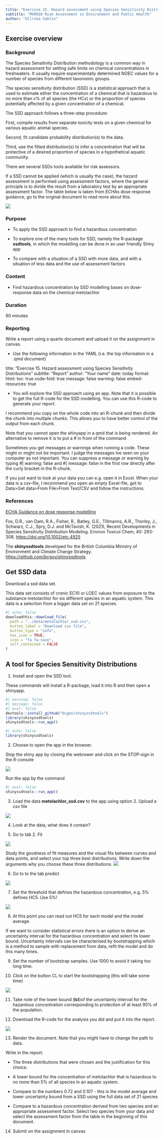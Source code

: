 ```yaml
---
title: "Exercise 15. Hazard assessment using Species Sensitivity Distributions"
subtitle: "MVEN10 Risk Assessment in Environment and Public Health"
author: "Ullrika Sahlin"
---
```


## Exercise overview

### Background

The Species Sensitivity Distribution methodology is a common way in hazard assessment for setting safe limits on chemical concentrations in freshwaters. It usually require experimentally determined NOEC values for a number of species from different taxonomic groups. 

The species sensitivity distribution (SSD) is a statistical approach that is used to estimate either the concentration of a chemical that is hazardous to no more than x% of all species (the HCx) or the proportion of species potentially affected by a given concentration of a chemical. 

The SSD approach follows a three-step procedure:  

First, compile results from separate toxicity tests on a given chemical for various aquatic animal species.  

Second, fit candidate probability distribution(s) to the data.  

Third, use the fitted distribution(s) to infer a concentration that will be protective of a desired proportion of species in a hypothetical aquatic community. 

There are several SSDs tools available for risk assessors.

If a SSD cannot be applied (which is usually the case), the hazard assessment is performed using assessment factors, where the general principle is to divide the result from a laboratory test by an appropriate assessment factor. The table below is taken from ECHAs dose response guidance, go to the original document to read more about this.   

![](../img/ssd8.png)


### Purpose

- To apply the SSD approach to find a hazardous concentration 

- To explore one of the many tools for SSD, namely the R-package **ssdtools**, in which the modelling can be done in an user friendly Shiny app

- To compare with a situation of a SSD with more data, and with a situation of less data and the use of assessment factors

### Content

- Find hazardous concentration by SSD modelling bases on dose-response data on the chemical metolachlor

### Duration

90 minutes

### Reporting

Write a report using a quarto document and upload it on the assignment in canvas. 

- Use the following information in the YAML (i.e. the top information in a .qmd document)

title: "Exercise 15. Hazard assessment using Species Sensitivity Distributions"
subtitle: "Report"
author: "Your name"
date: today
format: 
  html:
    toc: true
    code-fold: true
    message: false
    warning: false
    embed-resources: true

- You will explore the SSD approach using an app. Note that it is possible to get the full R-code for the SSD modelling. You can use this R-code to generate your report. 

:::{.callout-tip}
I recommend you copy on the whole code into an R-chunk and then divide the chunk into multiple chunks. This allows you to have better control of the output from each chunk. 

Note that you cannot open the shinyapp in a qmd that is being rendered. An alternative to remove it is to put a # in front of the command

Sometimes you get messages or warnings when running a code. These might or might not be important. I judge the messages Ive seen on your computer as not important. You can suppress a message or warning by typing #| warning: false and #| message: false in the first row directly after the curly bracket in the R-chunk.

If you just want to look at your data you can e.g. open it in Excel. When your data is a csv-file, I recommend you open an empty Excel-file, got to Data>Get data>From File>From Text/CSV and follow the instructions. 

:::

### References

[ECHA Guidance on dose response modelling](https://echa.europa.eu/documents/10162/13632/information_requirements_r10_en.pdf/bb902be7-a503-4ab7-9036-d866b8ddce69)

Fox, D.R., van Dam, R.A., Fisher, R., Batley, G.E., Tillmanns, A.R., Thorley, J., Schwarz, C.J., Spry, D.J. and McTavish, K. (2021), Recent Developments in Species Sensitivity Distribution Modeling. Environ Toxicol Chem, 40: 293-308. [https://doi.org/10.1002/etc.4925](https://doi.org/10.1002/etc.4925)

The **shinyssdtools** developed for the British Columbia Ministry of Environment and Climate Change Strategy. [https://github.com/bcgov/shinyssdtools](https://github.com/bcgov/shinyssdtools)


## Get SSD data

Download a ssd data set. 

This data set consists of cronic EC10 or LOEC values from exposure to the substance metolachlor for six different species in an aquatic system. This data is a selection from a bigger data set on 21 species.  

```r
#| echo: false
downloadthis::download_file(
  path = "../data/metolachlor_ssd.csv",
  button_label = "Download csv file",
  button_type = "info",
  has_icon = TRUE,
  icon = "fa fa-save",
  self_contained = FALSE
)
```

## A tool for Species Sensitivity Distributions 

(@) Install and open the SSD tool. 

These commands will install a R-package, load it into R and then open a shinyapp. 

```r
#| warning: false
#| message: false
#| eval: false
devtools::install_github("bcgov/shinyssdtools")
library(shinyssdtools)
shinyssdtools::run_app()
```

```r
#| echo: false
library(shinyssdtools)
```

(@) Choose to open the app in the browser. 

:::{.callout-tip}
Stop the shiny app by closing the webrower and click on the STOP-sign in the R-console

![](../img/ssd3.png)

Run the app by the command 

```r
#| eval: false
shinyssdtools::run_app()
```

:::

(@) Load the data **metolachlor_ssd.csv** to the app using option 2. Upload a csv file

![](../img/ssd1.png)

(@) Look at the data, what does it contain? 

(@) Go to tab 2. Fit

![](../img/ssd2.png)

Study the goodness of fit measures and the visual fits between curves and data points, and select your top three best distributions. Write down the arguments why you choose these three distributions. 
![](../img/ssdtools_distFitPlot.png)

(@) Go to to the tab predict 

![](../img/ssd4.png)

(@) Set the threshold that defines the hazardous concentration, e.g. 5% defines HC5. Use 5%!

![](../img/ssd5.png)

(@) At this point you can read out HC5 for each model and the model average. 

If we want to consider statistical errors there is an option to derive an uncertainty interval for the hazardous concentration and select its lower bound. 
Uncertainty intervals can be characterised by bootstrapping which is a method to sample with replacement from data, refit the model and do this many times. 

(@) Set the number of bootstrap samples. Use 1000 to avoid it taking too long time. 

(@) Click on the button CL to start the bootstrapping (this will take some time)

![](../img/ssd6.png)

(@) Take note of the lower bound (**lcl**)of the uncertainty interval for the hazardous concentration corresponding to protection of at least 95% of the population. 

(@) Download the R-code for the analysis you did and put it into the report. 

![](../img/ssd7.png)

(@) Render the document. Note that you might have to change the path to data. 

Write in the report: 

- The three distributions that were chosen and the justification for this choice.

- A lower bound for the concentration of metolachlor that is hazardous to no more than 5% of all species in an aquatic system. 

- Compare to the numbers 0.72 and 0.107 - this is the model average and lower uncertainty bound from a SSD using the full data set of 21 species 

- Compare to a hazardous concentration derived from two species and an appropriate assessment factor. Select two species from your data and select the assessment factor from the table in the beginning of this document. 

(@) Submit on the assignment in canvas

